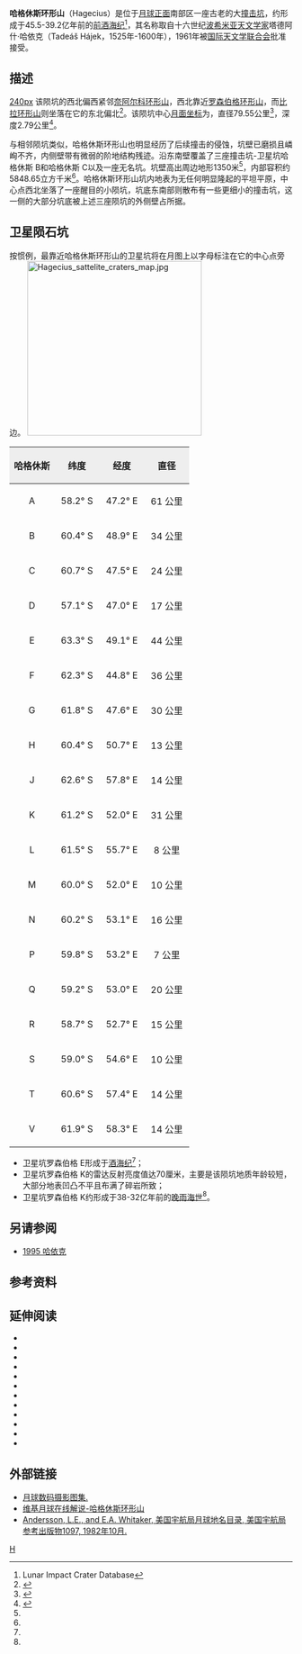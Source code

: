 {{lunar crater data|
 image=Hagecius LO-IV-070H LTVT.JPG|
 caption=月球轨道器4号拍摄的图像|
 latitude=59.92|
 N_or_S=S|
 longitude=46.63|
 E_or_W=E|
 diameter=79.55公里|
 depth=2.79公里|
 colong=316|
 eponym=塔德阿什·哈依克}}
'''哈格休斯环形山'''（Hagecius）是位于[[月球正面|月球正面]]南部区一座古老的大[[撞击坑|撞击坑]]，约形成于45.5-39.2亿年前的[[前酒海纪|前酒海纪]]<ref name=LICD>Lunar Impact Crater Database</ref>，其名称取自十六世纪[[波希米亚|波希米亚]][[天文学家|天文学家]]塔德阿什·哈依克（Tadeáš Hájek，1525年-1600年），1961年被[[国际天文学联合会|国际天文学联合会]]批准接受。

==描述==
[[image:Iv_058_h3.jpg|240px]]
该陨坑的西北偏西紧邻[[奈阿尔科环形山|奈阿尔科环形山]]，西北靠近[[罗森伯格环形山|罗森伯格环形山]]，而[[比拉环形山|比拉环形山]]则坐落在它的东北偏北<ref>{{Cite web |url=http://planetarynames.wr.usgs.gov/images/Lunar/lac_128_wac.pdf |title=Crater Hagecius on LAC-128 map. |accessdate=2016-10-15 |archive-date=2016-12-13 |archive-url=https://web.archive.org/web/20161213044521/https://planetarynames.wr.usgs.gov/images/Lunar/lac_128_wac.pdf |dead-url=no }}</ref>。该陨坑中心[[月面坐标|月面坐标]]为{{Coord|59.92|S|46.63|E|globe:Moon|nogoogle=1|noosm=1}}，直径79.55公里<ref name="IAU">{{Cite web |url=http://planetarynames.wr.usgs.gov/Feature/2312 |title=Directory of the International Astronomical Union |accessdate=2016-10-15 |archive-date=2020-06-11 |archive-url=https://web.archive.org/web/20200611072846/https://planetarynames.wr.usgs.gov/Feature/2312 |dead-url=no }}</ref>，深度2.79公里<ref>{{Cite web |url=http://fisherka.csolutionshosting.net/astronote/plan/craterdepth/html/CraterDepthFeatureNameWestfall.html |title=John E. Westfall's Atlas of the Lunar Terminator, Cambridge Univ. Press (2000) |accessdate=2016-10-15 |archive-date=2014-12-18 |archive-url=https://archive.today/20141218234310/http://fisherka.csolutionshosting.net/astronote/plan/craterdepth/html/CraterDepthFeatureNameWestfall.html |dead-url=yes }}</ref>。

与相邻陨坑类似，哈格休斯环形山也明显经历了后续撞击的侵蚀，坑壁已磨损且嶙峋不齐，内侧壁带有微弱的阶地结构残迹。沿东南壁覆盖了三座撞击坑-卫星坑哈格休斯 B和哈格休斯 C以及一座无名坑。坑壁高出周边地形1350米<ref name="LICD"/>，内部容积约5848.65立方千米<ref name="LICD"/>。哈格休斯环形山坑内地表为无任何明显隆起的平坦平原，中心点西北坐落了一座醒目的小陨坑，坑底东南部则散布有一些更细小的撞击坑，这一侧的大部分坑底被上述三座陨坑的外侧壁占所据。

==卫星陨石坑==
按惯例，最靠近哈格休斯环形山的卫星坑将在月图上以字母标注在它的中心点旁边。
[[Image:Hagecius_sattelite_craters_map.jpg|310px]]

{| class="wikitable"
!width="25%" style="background:#eeeeee;" |哈格休斯 
!width="25%" style="background:#eeeeee;" |纬度
!width="25%" style="background:#eeeeee;" |经度
!width="25%" style="background:#eeeeee;" |直径
|-
|align="center"|A
|align="center"|58.2° S
|align="center"|47.2° E
|align="center"|61 公里
|-
|align="center"|B
|align="center"|60.4° S
|align="center"|48.9° E
|align="center"|34 公里
|-
|align="center"|C
|align="center"|60.7° S
|align="center"|47.5° E
|align="center"|24 公里
|-
|align="center"|D
|align="center"|57.1° S
|align="center"|47.0° E
|align="center"|17 公里
|-
|align="center"|E
|align="center"|63.3° S
|align="center"|49.1° E
|align="center"|44 公里
|-
|align="center"|F
|align="center"|62.3° S
|align="center"|44.8° E
|align="center"|36 公里
|-
|align="center"|G
|align="center"|61.8° S
|align="center"|47.6° E
|align="center"|30 公里
|-
|align="center"|H
|align="center"|60.4° S
|align="center"|50.7° E
|align="center"|13 公里
|-
|align="center"|J
|align="center"|62.6° S
|align="center"|57.8° E
|align="center"|14 公里
|-
|align="center"|K
|align="center"|61.2° S
|align="center"|52.0° E
|align="center"|31 公里
|-
|align="center"|L
|align="center"|61.5° S
|align="center"|55.7° E
|align="center"|8 公里
|-
|align="center"|M
|align="center"|60.0° S
|align="center"|52.0° E
|align="center"|10 公里
|-
|align="center"|N
|align="center"|60.2° S
|align="center"|53.1° E
|align="center"|16 公里
|-
|align="center"|P
|align="center"|59.8° S
|align="center"|53.2° E
|align="center"|7 公里
|-
|align="center"|Q
|align="center"|59.2° S
|align="center"|53.0° E
|align="center"|20 公里
|-
|align="center"|R
|align="center"|58.7° S
|align="center"|52.7° E
|align="center"|15 公里
|-
|align="center"|S
|align="center"|59.0° S
|align="center"|54.6° E
|align="center"|10 公里
|-
|align="center"|T
|align="center"|60.6° S
|align="center"|57.4° E
|align="center"|14 公里
|-
|align="center"|V
|align="center"|61.9° S
|align="center"|58.3° E
|align="center"|14 公里
|}{{clear}}
* 卫星坑罗森伯格 E形成于[[酒海纪|酒海纪]]<ref name="LICD"/>；
* 卫星坑罗森伯格 K的雷达反射亮度值达70厘米，主要是该陨坑地质年龄较短，大部分地表凹凸不平且布满了碎岩所致；
* 卫星坑罗森伯格 K约形成于38-32亿年前的[[晚雨海世|晚雨海世]]<ref name="LICD"/>。

==另请参阅==
* [[小行星1995|1995 哈依克]]

==参考资料==
{{Reflist}}

==延伸阅读==
* {{cite book
  | last1 = Andersson
  | first1 = L. E.
  | last2 = Whitaker
  | first2 = E. A.
  | authorlink2 = Ewen Whitaker
  | date = 1982
  | title = [[NASA|NASA]] Catalogue of Lunar Nomenclature
  | publisher = NASA RP-1097
  | ref = harv
  }}
* {{cite web
  | last = Blue
  | first = Jennifer
  | date = July 25, 2007
  | title = Gazetteer of Planetary Nomenclature
  | publisher = [[United_States_Geological_Survey|USGS]]
  | url = http://planetarynames.wr.usgs.gov/
  | accessdate = 2007-08-05
  | ref = harv
  | archive-date = 2012-04-08
  | archive-url = https://www.webcitation.org/66mXDr4G9?url=http://planetarynames.wr.usgs.gov/
  | dead-url = no
  }}
* {{cite book
  | last1 = Bussey
  | first1 = B.
  | authorlink1 = Ben Bussey
  | last2 = Spudis
  | first2 = P.
  | authorlink2 = Paul Spudis
  | date = 2004
  | title = The Clementine Atlas of the Moon
  | publisher = Cambridge University Press
  | location = New York
  | isbn = 978-0-521-81528-4
  | ref = harv
  }}
* {{cite book
  | last1 = Cocks
  | first1 = Elijah E.
  | last2 = Cocks
  | first2 = Josiah C.
  | date = 1995
  | title = Who's Who on the Moon: A Biographical Dictionary of Lunar Nomenclature
  | url = https://archive.org/details/isbn_9780936389271
  | publisher = Tudor Publishers
  | isbn = 978-0-936389-27-1
  | ref = harv
  }}
* {{cite web
  | last = McDowell
  | first = Jonathan
  | date = July 15, 2007
  | url = http://host.planet4589.org/astro/lunar/
  | title = Lunar Nomenclature
  | publisher = Jonathan's Space Report
  | accessdate = 2007-10-24
  | ref = harv
  | archive-date = 2012-05-26
  | archive-url = https://www.webcitation.org/67wcYNfK3?url=http://host.planet4589.org/astro/lunar/
  | dead-url = no
  }}
* {{cite journal| last1 = Menzel| first1 = D. H.| last2 = Minnaert| first2 = M.| last3 = Levin| first3 = B.| last4 = Dollfus| first4 = A.| last5 = Bell| first5 = B.| title = Report on Lunar Nomenclature by the Working Group of Commission 17 of the IAU| doi = 10.1007/BF00171763| journal = Space Science Reviews| volume = 12| issue = 2| pages = 136–186| date = 1971| bibcode = 1971SSRv...12..136M| ref = harv}}
* {{cite book
  | first = Patrick
  | last = Moore
  | authorlink = Patrick Moore
  | date = 2001
  | title = On the Moon
  | url = https://archive.org/details/patrickmooreonmo00patr
  | publisher = Sterling Publishing Co.
  | isbn = 978-0-304-35469-6
  | ref = harv
  }}
* {{cite book
  | first = Fred W.
  | last = Price
  | date = 1988
  | title = The Moon Observer's Handbook
  | publisher = Cambridge University Press
  | isbn = 978-0-521-33500-3
  | ref = harv
  }}
* {{cite book
  | last = Rükl
  | first = Antonín
  | authorlink = Antonín Rükl
  | date = 1990
  | title = Atlas of the Moon
  | publisher = Kalmbach Books
  | isbn = 978-0-913135-17-4
  | ref = harv
  }}
* {{cite book
  | last = Webb
  | first = Rev. T. W.
  | authorlink = Thomas William Webb
  | date = 1962
  | title = Celestial Objects for Common Telescopes
  | url = https://archive.org/details/celestialobjects00webb
  | edition = 6th revised
  | publisher = Dover
  | isbn = 978-0-486-20917-3
  | ref = harv
  }}
* {{cite book
  | first = Ewen A.
  | last = Whitaker
  | authorlink = Ewen Whitaker
  | date = 1999
  | title = Mapping and Naming the Moon
  | publisher = Cambridge University Press
  | isbn = 978-0-521-62248-6
  | ref = harv
  }}
* {{cite book
  | first = Peter T.
  | last = Wlasuk
  | date = 2000
  | title = Observing the Moon
  | publisher = Springer
  | isbn = 978-1-85233-193-1
  | ref = harv
 }}

==外部链接==
*[http://www.lpi.usra.edu/resources/lunar_orbiter/bin/srch_nam.shtml?Hagecius%7C0 月球数码摄影图集.]{{Wayback|url=http://www.lpi.usra.edu/resources/lunar_orbiter/bin/srch_nam.shtml?Hagecius%7C0 |date=20161009125326 }}
*[http://the-moon.wikispaces.com/Hagecius 维基月球在线解说-哈格休斯环形山]{{Wayback|url=http://the-moon.wikispaces.com/Hagecius |date=20180530151738 }}
* [http://planet4589.org/astro/lunar/RP-1097.pdf Andersson, L.E., and E.A. Whitaker, 美国宇航局月球地名目录, 美国宇航局参考出版物1097, 1982年10月.]{{Wayback|url=http://planet4589.org/astro/lunar/RP-1097.pdf |date=20141006125838 }}

[[Category:月球环形山|H]]
{{月球環形山 (G-K)}}